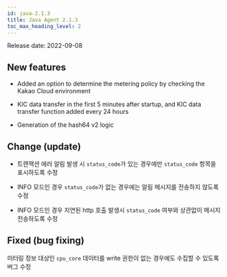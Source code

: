 ```yaml
---
id: java-2.1.3
title: Java Agent 2.1.3
toc_max_heading_level: 2
---
```



Release date: 2022-09-08

## New features

-   Added an option to determine the metering policy by checking the Kakao Cloud environment

-   KIC data transfer in the first 5 minutes after startup, and KIC data transfer function added every 24 hours

-   Generation of the hash64 v2 logic

## Change (update)

-   트랜잭션 에러 알림 발생 시 `status_code`가 있는 경우에만 `status_code` 항목을 표시하도록 수정

-   INFO 모드인 경우 `status_code`가 없는 경우에는 알림 메시지를 전송하지 않도록 수정

-   INFO 모드인 경우 지연된 http 호출 발생시 `status_code` 여부와 상관없이 메시지 전송하도록 수정

## Fixed (bug fixing)

미터링 정보 대상인 `cpu_core` 데이터를 write 권한이 없는 경우에도 수집할 수 있도록 버그 수정
